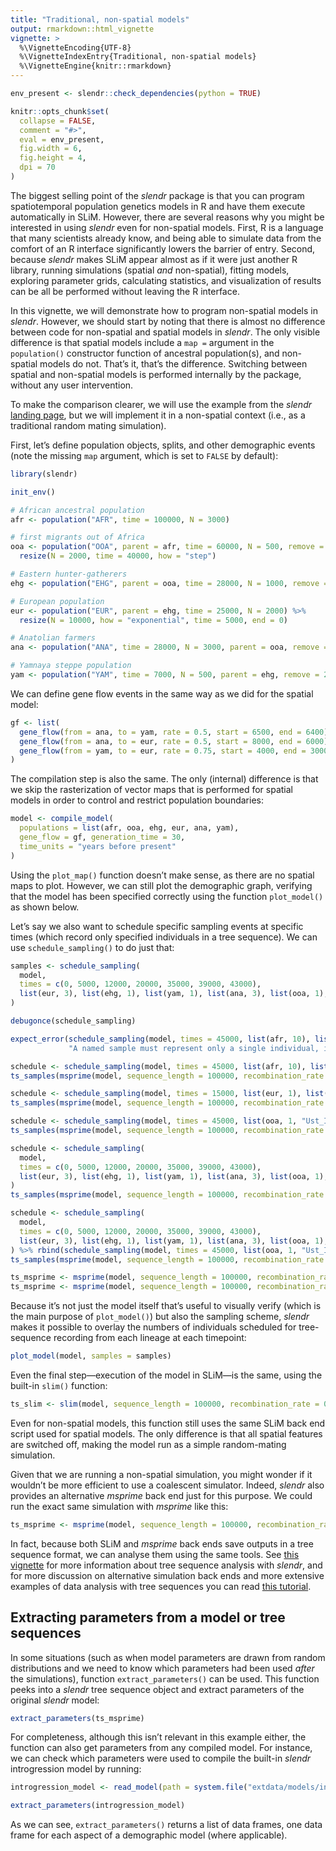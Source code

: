 ```yaml
---
title: "Traditional, non-spatial models"
output: rmarkdown::html_vignette
vignette: >
  %\VignetteEncoding{UTF-8}
  %\VignetteIndexEntry{Traditional, non-spatial models}
  %\VignetteEngine{knitr::rmarkdown}
---
```


```r
env_present <- slendr::check_dependencies(python = TRUE)

knitr::opts_chunk$set(
  collapse = FALSE,
  comment = "#>",
  eval = env_present,
  fig.width = 6,
  fig.height = 4,
  dpi = 70
)
```

The biggest selling point of the _slendr_ package is that you can program spatiotemporal population genetics models in R and have them execute automatically in SLiM. However, there are several reasons why you might be interested in using _slendr_ even for non-spatial models. First, R is a language that many scientists already know, and being able to simulate data from the comfort of an R interface significantly lowers the barrier of entry. Second, because _slendr_ makes SLiM appear almost as if it were just another R library, running simulations (spatial *and* non-spatial), fitting models, exploring parameter grids, calculating statistics, and visualization of results can be all be performed without leaving the R interface.

In this vignette, we will demonstrate how to program non-spatial models in _slendr_. However, we should start by noting that there is almost no difference between code for non-spatial and spatial models in _slendr_. The only visible difference is that spatial models include a `map =` argument in the `population()` constructor function of ancestral population(s), and non-spatial models do not. That's it, that's the difference. Switching between spatial and non-spatial models is performed internally by the package, without any user intervention.

To make the comparison clearer, we will use the example from the _slendr_ [landing page](https://github.com/bodkan/slendr), but we will implement it in a non-spatial context (i.e., as a traditional random mating simulation).

First, let's define population objects, splits, and other demographic events (note the missing `map` argument, which is set to `FALSE` by default):

```r
library(slendr)

init_env()

# African ancestral population
afr <- population("AFR", time = 100000, N = 3000)

# first migrants out of Africa
ooa <- population("OOA", parent = afr, time = 60000, N = 500, remove = 23000) %>%
  resize(N = 2000, time = 40000, how = "step")

# Eastern hunter-gatherers
ehg <- population("EHG", parent = ooa, time = 28000, N = 1000, remove = 6000)

# European population
eur <- population("EUR", parent = ehg, time = 25000, N = 2000) %>%
  resize(N = 10000, how = "exponential", time = 5000, end = 0)

# Anatolian farmers
ana <- population("ANA", time = 28000, N = 3000, parent = ooa, remove = 4000)

# Yamnaya steppe population
yam <- population("YAM", time = 7000, N = 500, parent = ehg, remove = 2500)
```

We can define gene flow events in the same way as we did for the spatial model:

```r
gf <- list(
  gene_flow(from = ana, to = yam, rate = 0.5, start = 6500, end = 6400),
  gene_flow(from = ana, to = eur, rate = 0.5, start = 8000, end = 6000),
  gene_flow(from = yam, to = eur, rate = 0.75, start = 4000, end = 3000)
)
```

The compilation step is also the same. The only (internal) difference is that we skip the rasterization of vector maps that is performed for spatial models in order to control and restrict population boundaries:

```r
model <- compile_model(
  populations = list(afr, ooa, ehg, eur, ana, yam),
  gene_flow = gf, generation_time = 30,
  time_units = "years before present"
)
```

Using the `plot_map()` function doesn't make sense, as there are no spatial maps to plot. However, we can still plot the demographic graph, verifying that the model has been specified correctly using the function `plot_model()` as shown below.

Let's say we also want to schedule specific sampling events at specific times (which record only specified individuals in a tree sequence). We can use `schedule_sampling()` to do just that:

```r
samples <- schedule_sampling(
  model,
  times = c(0, 5000, 12000, 20000, 35000, 39000, 43000),
  list(eur, 3), list(ehg, 1), list(yam, 1), list(ana, 3), list(ooa, 1), list(afr, 1)
)
```

```r
debugonce(schedule_sampling)

expect_error(schedule_sampling(model, times = 45000, list(afr, 10), list(ooa, 3, "Ust_Ishim")),
             "A named sample must represent only a single individual, i.e. sampling of n = 1")

schedule <- schedule_sampling(model, times = 45000, list(afr, 10), list(ooa, 1, "Ust_Ishim"))
ts_samples(msprime(model, sequence_length = 100000, recombination_rate = 0, samples = schedule))

schedule <- schedule_sampling(model, times = 15000, list(eur, 1), list(ehg, 10))
ts_samples(msprime(model, sequence_length = 100000, recombination_rate = 0, samples = schedule))

schedule <- schedule_sampling(model, times = 45000, list(ooa, 1, "Ust_Ishim"))
ts_samples(msprime(model, sequence_length = 100000, recombination_rate = 0, samples = schedule))

schedule <- schedule_sampling(
  model,
  times = c(0, 5000, 12000, 20000, 35000, 39000, 43000),
  list(eur, 3), list(ehg, 1), list(yam, 1), list(ana, 3), list(ooa, 1), list(afr, 1)
)
ts_samples(msprime(model, sequence_length = 100000, recombination_rate = 0, samples = schedule))

schedule <- schedule_sampling(
  model,
  times = c(0, 5000, 12000, 20000, 35000, 39000, 43000),
  list(eur, 3), list(ehg, 1), list(yam, 1), list(ana, 3), list(ooa, 1), list(afr, 1)
) %>% rbind(schedule_sampling(model, times = 45000, list(ooa, 1, "Ust_Ishim")))
ts_samples(msprime(model, sequence_length = 100000, recombination_rate = 0, samples = schedule))

ts_msprime <- msprime(model, sequence_length = 100000, recombination_rate = 0, samples = schedule)
ts_msprime <- msprime(model, sequence_length = 100000, recombination_rate = 0, samples = schedule, run = FALSE)
```

Because it's not just the model itself that's useful to visually verify (which is the main purpose of `plot_model()`) but also the sampling scheme, _slendr_ makes it possible to overlay the numbers of individuals scheduled for tree-sequence recording from each lineage at each timepoint:

```r
plot_model(model, samples = samples)
```

Even the final step---execution of the model in SLiM---is the same, using the built-in `slim()` function:

```r
ts_slim <- slim(model, sequence_length = 100000, recombination_rate = 0)
```

Even for non-spatial models, this function still uses the same SLiM back end script used for spatial models. The only difference is that all spatial features are switched off, making the model run as a simple random-mating simulation.

Given that we are running a non-spatial simulation, you might wonder if it wouldn't be more efficient to use a coalescent simulator. Indeed, _slendr_ also provides an alternative *msprime* back end just for this purpose. We could run the exact same simulation with *msprime* like this:

```r
ts_msprime <- msprime(model, sequence_length = 100000, recombination_rate = 0)
```

In fact, because both SLiM and *msprime* back ends save outputs in a tree sequence format, we can analyse them using the same tools. See [this vignette](https://slendr.net/articles/vignette-05-tree-sequences.html) for more information about tree sequence analysis with _slendr_, and for more discussion on alternative simulation back ends and more extensive examples of data analysis with tree sequences you can read [this tutorial](https://slendr.net/articles/vignette-07-backends.html).

## Extracting parameters from a model or tree sequences

In some situations (such as when model parameters are drawn from random distributions and we need to know which parameters had been used _after_ the simulations), function `extract_parameters()` can be used. This function peeks into a _slendr_ tree sequence object and extract parameters of the original _slendr_ model:

```r
extract_parameters(ts_msprime)
```

For completeness, although this isn't relevant in this example either, the function can also get parameters from any compiled model. For instance, we can check which parameters were used to compile the built-in _slendr_ introgression model by running:

```r
introgression_model <- read_model(path = system.file("extdata/models/introgression", package = "slendr"))

extract_parameters(introgression_model)
```

As we can see, `extract_parameters()` returns a list of data frames, one data frame for each aspect of a demographic model (where applicable).
